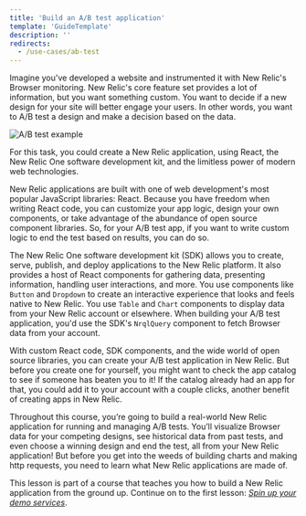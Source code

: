 ```yaml
---
title: 'Build an A/B test application'
template: 'GuideTemplate'
description: ''
redirects:
  - /use-cases/ab-test
---
```


Imagine you've developed a website and instrumented it with New Relic's Browser monitoring. New Relic's core feature set provides a lot of information, but you want something custom. You want to decide if a new design for your site will better engage your users. In other words, you want to A/B test a design and make a decision based on the data.

![A/B test example](../../images/ab-test/ab-test.png)

For this task, you could create a New Relic application, using React, the New Relic One software development kit, and the limitless power of modern web technologies.

New Relic applications are built with one of web development's most popular JavaScript libraries: React. Because you have freedom when writing React code, you can customize your app logic, design your own components, or take advantage of the abundance of open source component libraries. So, for your A/B test app, if you want to write custom logic to end the test based on results, you can do so.

The New Relic One software development kit (SDK) allows you to create, serve, publish, and deploy applications to the New Relic platform. It also provides a host of React components for gathering data, presenting information, handling user interactions, and more. You use components like `Button` and `Dropdown` to create an interactive experience that looks and feels native to New Relic. You use `Table` and `Chart` components to display data from your New Relic account or elsewhere. When building your A/B test application, you'd use the SDK's `NrqlQuery` component to fetch Browser data from your account.

With custom React code, SDK components, and the wide world of open source libraries, you can create your A/B test application in New Relic. But before you create one for yourself, you might want to check the app catalog to see if someone has beaten you to it! If the catalog already had an app for that, you could add it to your account with a couple clicks, another benefit of creating apps in New Relic.

Throughout this course, you’re going to build a real-world New Relic application for running and managing A/B tests. You’ll visualize Browser data for your competing designs, see historical data from past tests, and even choose a winning design and end the test, all from your New Relic application! But before you get into the weeds of building charts and making http requests, you need to learn what New Relic applications are made of.

<Callout variant="course">

This lesson is part of a course that teaches you how to build a New Relic application from the ground up. Continue on to the first lesson: [_Spin up your demo services_](/build-apps/ab-test/demo-setup).

</Callout>


